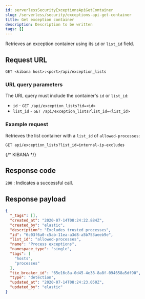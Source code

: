 ```yaml
---
id: serverlessSecurityExceptionsApiGetContainer
slug: /serverless/security/exceptions-api-get-container
title: Get exception container
description: Description to be written
tags: []
---
```


<div id="exceptions-api-get-container"></div>

Retrieves an exception container using its `id` or `list_id` field.

## Request URL

`GET <kibana host>:<port>/api/exception_lists`

### URL query parameters

The URL query must include the container's `id` or `list_id`:

* `id` - `GET /api/exception_lists?id=<id>`
* `list_id` - `GET /api/exception_lists?list_id=<list_id>`

### Example request

Retrieves the list container with a `list_id` of `allowed-processes`:

```console
GET api/exception_lists?list_id=internal-ip-excludes
```
{/* KIBANA */}

## Response code

`200` 
    : Indicates a successful call.

## Response payload

```json
{
  "_tags": [],
  "created_at": "2020-07-14T08:24:22.884Z",
  "created_by": "elastic",
  "description": "Excludes trusted processes",
  "id": "6c03f6a0-c5ab-11ea-a3d8-a5b753aeeb9e",
  "list_id": "allowed-processes",
  "name": "Process exceptions",
  "namespace_type": "single",
  "tags": [
    "hosts",
    "processes"
  ],
  "tie_breaker_id": "65e16c8a-0d45-4e38-8a8f-094658a5df90",
  "type": "detection",
  "updated_at": "2020-07-14T08:24:23.050Z",
  "updated_by": "elastic"
}
```
